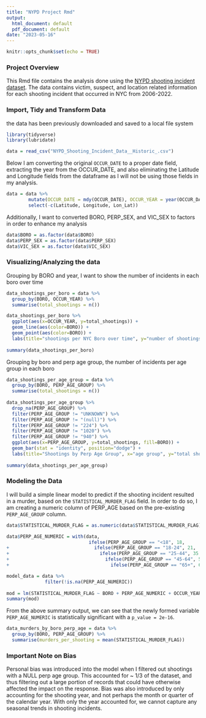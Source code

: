 ```yaml
---
title: "NYPD Project Rmd"
output:
  html_document: default
  pdf_document: default
date: "2023-05-16"
---
```


```r
knitr::opts_chunk$set(echo = TRUE)
```

### Project Overview

This Rmd file contains the analysis done using the [NYPD shooting incident dataset](https://catalog.data.gov/dataset/nypd-shooting-incident-data-historic). The data contains victim, suspect, and location related information for each shooting incident that occurred in NYC from 2006-2022.

### Import, Tidy and Transform Data

the data has been previously downloaded and saved to a local file system

```r
library(tidyverse)
library(lubridate)

data = read_csv("NYPD_Shooting_Incident_Data__Historic_.csv")
```

Below I am converting the original `OCCUR_DATE` to a proper date field, extracting the year from the OCCUR_DATE, and also eliminating the Latitude and Longitude fields from the dataframe as I will not be using those fields in my analysis.

```r
data = data %>% 
        mutate(OCCUR_DATE = mdy(OCCUR_DATE), OCCUR_YEAR = year(OCCUR_DATE)) %>%
        select(-c(Latitude, Longitude, Lon_Lat))
```

Additionally, I want to converted BORO, PERP_SEX, and VIC_SEX to factors in order to enhance my analysis

```r
data$BORO = as.factor(data$BORO)
data$PERP_SEX = as.factor(data$PERP_SEX)
data$VIC_SEX = as.factor(data$VIC_SEX)
```

### Visualizing/Analyzing the data

Grouping by BORO and year, I want to show the number of incidents in each boro over time

```r
data_shootings_per_boro = data %>%
  group_by(BORO, OCCUR_YEAR) %>%
  summarise(total_shootings = n())

data_shootings_per_boro %>%
  ggplot(aes(x=OCCUR_YEAR, y=total_shootings)) +
  geom_line(aes(color=BORO)) +
  geom_point(aes(color=BORO)) +
  labs(title="shootings per NYC Boro over time", y="number of shootings", x = NULL)
  
summary(data_shootings_per_boro)
```

Grouping by boro and perp age group, the number of incidents per age group in each boro

```r
data_shootings_per_age_group = data %>%
  group_by(BORO, PERP_AGE_GROUP) %>%
  summarise(total_shootings = n())
  
data_shootings_per_age_group %>%
  drop_na(PERP_AGE_GROUP) %>%
  filter(PERP_AGE_GROUP != "UNKNOWN") %>%
  filter(PERP_AGE_GROUP != "(null)") %>%
  filter(PERP_AGE_GROUP != "224") %>%
  filter(PERP_AGE_GROUP != "1020") %>%
  filter(PERP_AGE_GROUP != "940") %>%
  ggplot(aes(x=PERP_AGE_GROUP, y=total_shootings, fill=BORO)) + 
  geom_bar(stat = "identity", position="dodge") + 
  labs(title="Shootings by Perp Age Group", x="age group", y="total shootings")
  
summary(data_shootings_per_age_group)
```


### Modeling the Data

I will build a simple linear model to predict if the shooting incident resulted in a murder, based on the `STATISTICAL_MURDER_FLAG` field. In order to do so, I am creating a numeric column of PERP_AGE based on the pre-existing `PERP_AGE_GROUP` column.

```r
data$STATISTICAL_MURDER_FLAG = as.numeric(data$STATISTICAL_MURDER_FLAG)

data$PERP_AGE_NUMERIC = with(data, 
                              ifelse(PERP_AGE_GROUP == "<18", 18,
+                               ifelse(PERP_AGE_GROUP == "18-24", 21,
+                                 ifelse(PERP_AGE_GROUP == "25-44", 35.5,
+                                   ifelse(PERP_AGE_GROUP == "45-64", 54.5,
+                                     ifelse(PERP_AGE_GROUP == "65+", 65, 0))))))
```

```r
model_data = data %>%
              filter(!is.na(PERP_AGE_NUMERIC))
              
mod = lm(STATISTICAL_MURDER_FLAG ~ BORO + PERP_AGE_NUMERIC + OCCUR_YEAR, data=model_data)
summary(mod)
```

From the above summary output, we can see that the newly formed variable `PERP_AGE_NUMERIC` is statistically significant with a `p_value = 2e-16`.

```r
data_murders_by_boro_perp_age = data %>%
  group_by(BORO, PERP_AGE_GROUP) %>%
  summarise(murders_per_shooting = mean(STATISTICAL_MURDER_FLAG))
```


### Important Note on Bias

Personal bias was introduced into the model when I filtered out shootings with a NULL perp age group. This accounted for \~ 1/3 of the dataset, and thus filtering out a large portion of records that could have otherwise affected the impact on the response. Bias was also introduced by only accounting for the shooting year, and not perhaps the month or quarter of the calendar year. With only the year accounted for, we cannot capture any seasonal trends in shooting incidents.
